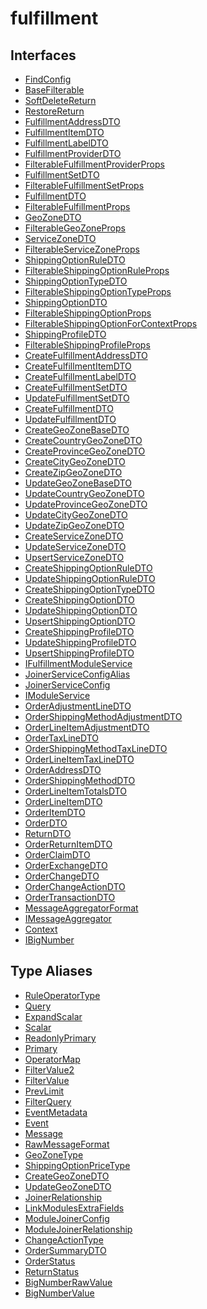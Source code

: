 
# fulfillment

## Interfaces

- [FindConfig](../../fulfillment/interfaces/fulfillment.FindConfig/page.mdx)
- [BaseFilterable](../../fulfillment/interfaces/fulfillment.BaseFilterable/page.mdx)
- [SoftDeleteReturn](../../fulfillment/interfaces/fulfillment.SoftDeleteReturn/page.mdx)
- [RestoreReturn](../../fulfillment/interfaces/fulfillment.RestoreReturn/page.mdx)
- [FulfillmentAddressDTO](../../fulfillment/interfaces/fulfillment.FulfillmentAddressDTO/page.mdx)
- [FulfillmentItemDTO](../../fulfillment/interfaces/fulfillment.FulfillmentItemDTO/page.mdx)
- [FulfillmentLabelDTO](../../fulfillment/interfaces/fulfillment.FulfillmentLabelDTO/page.mdx)
- [FulfillmentProviderDTO](../../fulfillment/interfaces/fulfillment.FulfillmentProviderDTO/page.mdx)
- [FilterableFulfillmentProviderProps](../../fulfillment/interfaces/fulfillment.FilterableFulfillmentProviderProps/page.mdx)
- [FulfillmentSetDTO](../../fulfillment/interfaces/fulfillment.FulfillmentSetDTO/page.mdx)
- [FilterableFulfillmentSetProps](../../fulfillment/interfaces/fulfillment.FilterableFulfillmentSetProps/page.mdx)
- [FulfillmentDTO](../../fulfillment/interfaces/fulfillment.FulfillmentDTO/page.mdx)
- [FilterableFulfillmentProps](../../fulfillment/interfaces/fulfillment.FilterableFulfillmentProps/page.mdx)
- [GeoZoneDTO](../../fulfillment/interfaces/fulfillment.GeoZoneDTO/page.mdx)
- [FilterableGeoZoneProps](../../fulfillment/interfaces/fulfillment.FilterableGeoZoneProps/page.mdx)
- [ServiceZoneDTO](../../fulfillment/interfaces/fulfillment.ServiceZoneDTO/page.mdx)
- [FilterableServiceZoneProps](../../fulfillment/interfaces/fulfillment.FilterableServiceZoneProps/page.mdx)
- [ShippingOptionRuleDTO](../../fulfillment/interfaces/fulfillment.ShippingOptionRuleDTO/page.mdx)
- [FilterableShippingOptionRuleProps](../../fulfillment/interfaces/fulfillment.FilterableShippingOptionRuleProps/page.mdx)
- [ShippingOptionTypeDTO](../../fulfillment/interfaces/fulfillment.ShippingOptionTypeDTO/page.mdx)
- [FilterableShippingOptionTypeProps](../../fulfillment/interfaces/fulfillment.FilterableShippingOptionTypeProps/page.mdx)
- [ShippingOptionDTO](../../fulfillment/interfaces/fulfillment.ShippingOptionDTO/page.mdx)
- [FilterableShippingOptionProps](../../fulfillment/interfaces/fulfillment.FilterableShippingOptionProps/page.mdx)
- [FilterableShippingOptionForContextProps](../../fulfillment/interfaces/fulfillment.FilterableShippingOptionForContextProps/page.mdx)
- [ShippingProfileDTO](../../fulfillment/interfaces/fulfillment.ShippingProfileDTO/page.mdx)
- [FilterableShippingProfileProps](../../fulfillment/interfaces/fulfillment.FilterableShippingProfileProps/page.mdx)
- [CreateFulfillmentAddressDTO](../../fulfillment/interfaces/fulfillment.CreateFulfillmentAddressDTO/page.mdx)
- [CreateFulfillmentItemDTO](../../fulfillment/interfaces/fulfillment.CreateFulfillmentItemDTO/page.mdx)
- [CreateFulfillmentLabelDTO](../../fulfillment/interfaces/fulfillment.CreateFulfillmentLabelDTO/page.mdx)
- [CreateFulfillmentSetDTO](../../fulfillment/interfaces/fulfillment.CreateFulfillmentSetDTO/page.mdx)
- [UpdateFulfillmentSetDTO](../../fulfillment/interfaces/fulfillment.UpdateFulfillmentSetDTO/page.mdx)
- [CreateFulfillmentDTO](../../fulfillment/interfaces/fulfillment.CreateFulfillmentDTO/page.mdx)
- [UpdateFulfillmentDTO](../../fulfillment/interfaces/fulfillment.UpdateFulfillmentDTO/page.mdx)
- [CreateGeoZoneBaseDTO](../../fulfillment/interfaces/fulfillment.CreateGeoZoneBaseDTO/page.mdx)
- [CreateCountryGeoZoneDTO](../../fulfillment/interfaces/fulfillment.CreateCountryGeoZoneDTO/page.mdx)
- [CreateProvinceGeoZoneDTO](../../fulfillment/interfaces/fulfillment.CreateProvinceGeoZoneDTO/page.mdx)
- [CreateCityGeoZoneDTO](../../fulfillment/interfaces/fulfillment.CreateCityGeoZoneDTO/page.mdx)
- [CreateZipGeoZoneDTO](../../fulfillment/interfaces/fulfillment.CreateZipGeoZoneDTO/page.mdx)
- [UpdateGeoZoneBaseDTO](../../fulfillment/interfaces/fulfillment.UpdateGeoZoneBaseDTO/page.mdx)
- [UpdateCountryGeoZoneDTO](../../fulfillment/interfaces/fulfillment.UpdateCountryGeoZoneDTO/page.mdx)
- [UpdateProvinceGeoZoneDTO](../../fulfillment/interfaces/fulfillment.UpdateProvinceGeoZoneDTO/page.mdx)
- [UpdateCityGeoZoneDTO](../../fulfillment/interfaces/fulfillment.UpdateCityGeoZoneDTO/page.mdx)
- [UpdateZipGeoZoneDTO](../../fulfillment/interfaces/fulfillment.UpdateZipGeoZoneDTO/page.mdx)
- [CreateServiceZoneDTO](../../fulfillment/interfaces/fulfillment.CreateServiceZoneDTO/page.mdx)
- [UpdateServiceZoneDTO](../../fulfillment/interfaces/fulfillment.UpdateServiceZoneDTO/page.mdx)
- [UpsertServiceZoneDTO](../../fulfillment/interfaces/fulfillment.UpsertServiceZoneDTO/page.mdx)
- [CreateShippingOptionRuleDTO](../../fulfillment/interfaces/fulfillment.CreateShippingOptionRuleDTO/page.mdx)
- [UpdateShippingOptionRuleDTO](../../fulfillment/interfaces/fulfillment.UpdateShippingOptionRuleDTO/page.mdx)
- [CreateShippingOptionTypeDTO](../../fulfillment/interfaces/fulfillment.CreateShippingOptionTypeDTO/page.mdx)
- [CreateShippingOptionDTO](../../fulfillment/interfaces/fulfillment.CreateShippingOptionDTO/page.mdx)
- [UpdateShippingOptionDTO](../../fulfillment/interfaces/fulfillment.UpdateShippingOptionDTO/page.mdx)
- [UpsertShippingOptionDTO](../../fulfillment/interfaces/fulfillment.UpsertShippingOptionDTO/page.mdx)
- [CreateShippingProfileDTO](../../fulfillment/interfaces/fulfillment.CreateShippingProfileDTO/page.mdx)
- [UpdateShippingProfileDTO](../../fulfillment/interfaces/fulfillment.UpdateShippingProfileDTO/page.mdx)
- [UpsertShippingProfileDTO](../../fulfillment/interfaces/fulfillment.UpsertShippingProfileDTO/page.mdx)
- [IFulfillmentModuleService](../../fulfillment/interfaces/fulfillment.IFulfillmentModuleService/page.mdx)
- [JoinerServiceConfigAlias](../../fulfillment/interfaces/fulfillment.JoinerServiceConfigAlias/page.mdx)
- [JoinerServiceConfig](../../fulfillment/interfaces/fulfillment.JoinerServiceConfig/page.mdx)
- [IModuleService](../../fulfillment/interfaces/fulfillment.IModuleService/page.mdx)
- [OrderAdjustmentLineDTO](../../fulfillment/interfaces/fulfillment.OrderAdjustmentLineDTO/page.mdx)
- [OrderShippingMethodAdjustmentDTO](../../fulfillment/interfaces/fulfillment.OrderShippingMethodAdjustmentDTO/page.mdx)
- [OrderLineItemAdjustmentDTO](../../fulfillment/interfaces/fulfillment.OrderLineItemAdjustmentDTO/page.mdx)
- [OrderTaxLineDTO](../../fulfillment/interfaces/fulfillment.OrderTaxLineDTO/page.mdx)
- [OrderShippingMethodTaxLineDTO](../../fulfillment/interfaces/fulfillment.OrderShippingMethodTaxLineDTO/page.mdx)
- [OrderLineItemTaxLineDTO](../../fulfillment/interfaces/fulfillment.OrderLineItemTaxLineDTO/page.mdx)
- [OrderAddressDTO](../../fulfillment/interfaces/fulfillment.OrderAddressDTO/page.mdx)
- [OrderShippingMethodDTO](../../fulfillment/interfaces/fulfillment.OrderShippingMethodDTO/page.mdx)
- [OrderLineItemTotalsDTO](../../fulfillment/interfaces/fulfillment.OrderLineItemTotalsDTO/page.mdx)
- [OrderLineItemDTO](../../fulfillment/interfaces/fulfillment.OrderLineItemDTO/page.mdx)
- [OrderItemDTO](../../fulfillment/interfaces/fulfillment.OrderItemDTO/page.mdx)
- [OrderDTO](../../fulfillment/interfaces/fulfillment.OrderDTO/page.mdx)
- [ReturnDTO](../../fulfillment/interfaces/fulfillment.ReturnDTO/page.mdx)
- [OrderReturnItemDTO](../../fulfillment/interfaces/fulfillment.OrderReturnItemDTO/page.mdx)
- [OrderClaimDTO](../../fulfillment/interfaces/fulfillment.OrderClaimDTO/page.mdx)
- [OrderExchangeDTO](../../fulfillment/interfaces/fulfillment.OrderExchangeDTO/page.mdx)
- [OrderChangeDTO](../../fulfillment/interfaces/fulfillment.OrderChangeDTO/page.mdx)
- [OrderChangeActionDTO](../../fulfillment/interfaces/fulfillment.OrderChangeActionDTO/page.mdx)
- [OrderTransactionDTO](../../fulfillment/interfaces/fulfillment.OrderTransactionDTO/page.mdx)
- [MessageAggregatorFormat](../../fulfillment/interfaces/fulfillment.MessageAggregatorFormat/page.mdx)
- [IMessageAggregator](../../fulfillment/interfaces/fulfillment.IMessageAggregator/page.mdx)
- [Context](../../fulfillment/interfaces/fulfillment.Context/page.mdx)
- [IBigNumber](../../fulfillment/interfaces/fulfillment.IBigNumber/page.mdx)

## Type Aliases

- [RuleOperatorType](../../fulfillment/types/fulfillment.RuleOperatorType/page.mdx)
- [Query](../../fulfillment/types/fulfillment.Query/page.mdx)
- [ExpandScalar](../../fulfillment/types/fulfillment.ExpandScalar/page.mdx)
- [Scalar](../../fulfillment/types/fulfillment.Scalar/page.mdx)
- [ReadonlyPrimary](../../fulfillment/types/fulfillment.ReadonlyPrimary/page.mdx)
- [Primary](../../fulfillment/types/fulfillment.Primary/page.mdx)
- [OperatorMap](../../fulfillment/types/fulfillment.OperatorMap/page.mdx)
- [FilterValue2](../../fulfillment/types/fulfillment.FilterValue2/page.mdx)
- [FilterValue](../../fulfillment/types/fulfillment.FilterValue/page.mdx)
- [PrevLimit](../../fulfillment/types/fulfillment.PrevLimit/page.mdx)
- [FilterQuery](../../fulfillment/types/fulfillment.FilterQuery/page.mdx)
- [EventMetadata](../../fulfillment/types/fulfillment.EventMetadata/page.mdx)
- [Event](../../fulfillment/types/fulfillment.Event/page.mdx)
- [Message](../../fulfillment/types/fulfillment.Message/page.mdx)
- [RawMessageFormat](../../fulfillment/types/fulfillment.RawMessageFormat/page.mdx)
- [GeoZoneType](../../fulfillment/types/fulfillment.GeoZoneType/page.mdx)
- [ShippingOptionPriceType](../../fulfillment/types/fulfillment.ShippingOptionPriceType/page.mdx)
- [CreateGeoZoneDTO](../../fulfillment/types/fulfillment.CreateGeoZoneDTO/page.mdx)
- [UpdateGeoZoneDTO](../../fulfillment/types/fulfillment.UpdateGeoZoneDTO/page.mdx)
- [JoinerRelationship](../../fulfillment/types/fulfillment.JoinerRelationship/page.mdx)
- [LinkModulesExtraFields](../../fulfillment/types/fulfillment.LinkModulesExtraFields/page.mdx)
- [ModuleJoinerConfig](../../fulfillment/types/fulfillment.ModuleJoinerConfig/page.mdx)
- [ModuleJoinerRelationship](../../fulfillment/types/fulfillment.ModuleJoinerRelationship/page.mdx)
- [ChangeActionType](../../fulfillment/types/fulfillment.ChangeActionType/page.mdx)
- [OrderSummaryDTO](../../fulfillment/types/fulfillment.OrderSummaryDTO/page.mdx)
- [OrderStatus](../../fulfillment/types/fulfillment.OrderStatus/page.mdx)
- [ReturnStatus](../../fulfillment/types/fulfillment.ReturnStatus/page.mdx)
- [BigNumberRawValue](../../fulfillment/types/fulfillment.BigNumberRawValue/page.mdx)
- [BigNumberValue](../../fulfillment/types/fulfillment.BigNumberValue/page.mdx)
